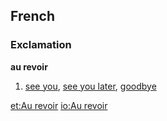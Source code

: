 ==French==
===Exclamation===
'''au revoir'''

#[[see you]], [[see you later]], [[goodbye]]

[[et:Au revoir]]
[[io:Au revoir]]